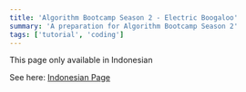 ```yaml
---
title: 'Algorithm Bootcamp Season 2 - Electric Boogaloo'
summary: 'A preparation for Algorithm Bootcamp Season 2'
tags: ['tutorial', 'coding']
---
```


This page only available in Indonesian

<!--more-->

See here: <a locale="id" href="/posts/bootcamp-s2">Indonesian Page</a>
